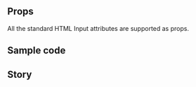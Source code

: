
<Meta of={InputStories} />

<Title>Input</Title>

<Description of={InputStories} />

## Props

All the standard HTML Input attributes are supported as props.

## Sample code

<Source of={InputStories.Demo} />

## Story
<Story of={InputStories.Demo} />